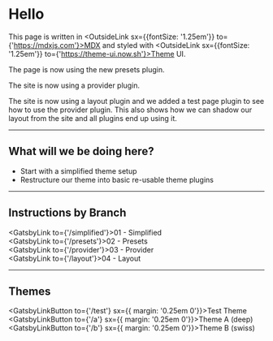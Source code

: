 

# Hello

This page is written in <OutsideLink sx={{fontSize: '1.25em'}} to={'https://mdxjs.com'}>MDX</OutsideLink> and styled with <OutsideLink sx={{fontSize: '1.25em'}} to={'https://theme-ui.now.sh'}>Theme UI</OutsideLink>. 

The page is now using the new presets plugin.

The site is now using a provider plugin.

The site is now using a layout plugin and we added a test page plugin to see how to use the provider plugin. This also shows how we can shadow our layout from the site and all plugins end up using it.


-----------------  

## What will we be doing here?

  * Start with a simplified theme setup
  * Restructure our theme into basic re-usable theme plugins
  
-----------------  

## Instructions by Branch


<GatsbyLink to={'/simplified'}>01 - Simplified</GatsbyLink><br />
<GatsbyLink to={'/presets'}>02 - Presets</GatsbyLink><br />
<GatsbyLink to={'/provider'}>03 - Provider</GatsbyLink><br />
<GatsbyLink to={'/layout'}>04 - Layout</GatsbyLink>

-----------------

## Themes

<GatsbyLinkButton to={'/test'} sx={{ margin: '0.25em 0'}}>Test Theme</GatsbyLinkButton><br />
<GatsbyLinkButton to={'/a'} sx={{ margin: '0.25em 0'}}>Theme A (deep)</GatsbyLinkButton><br />
<GatsbyLinkButton to={'/b'} sx={{ margin: '0.25em 0'}}>Theme B (swiss)</GatsbyLinkButton>
